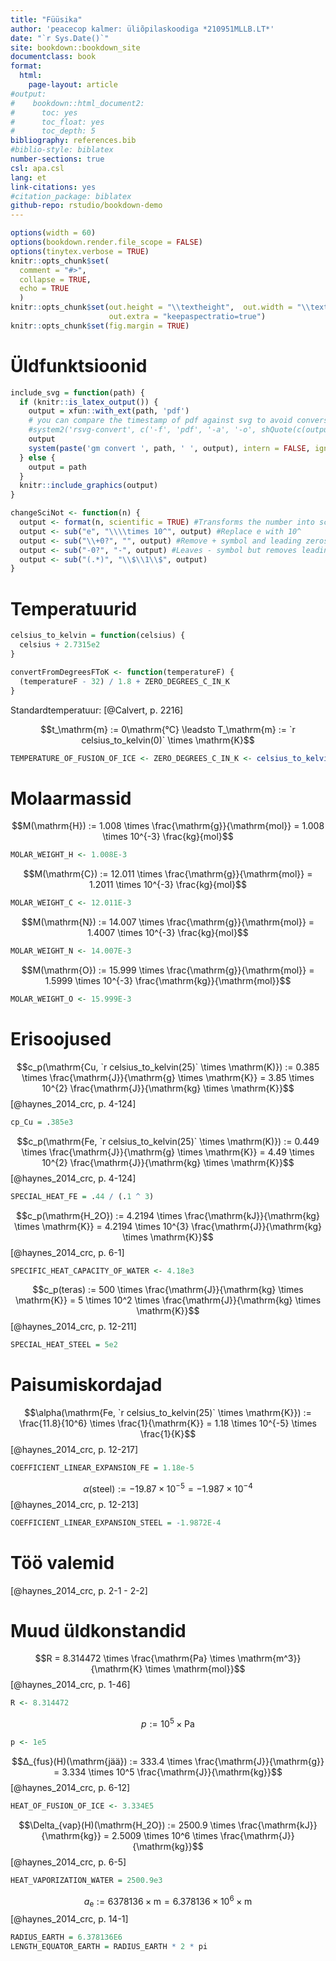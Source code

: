 ```yaml
---
title: "Füüsika"
author: 'peacecop kalmer: üliõpilaskoodiga *210951MLLB.LT*'
date: "`r Sys.Date()`"
site: bookdown::bookdown_site
documentclass: book
format:
  html:
    page-layout: article
#output:
#    bookdown::html_document2:
#      toc: yes
#      toc_float: yes
#      toc_depth: 5
bibliography: references.bib
#biblio-style: biblatex
number-sections: true
csl: apa.csl
lang: et
link-citations: yes
#citation_package: biblatex
github-repo: rstudio/bookdown-demo
---
```


```r
options(width = 60)
options(bookdown.render.file_scope = FALSE)
options(tinytex.verbose = TRUE)
knitr::opts_chunk$set(
  comment = "#>",
  collapse = TRUE,
  echo = TRUE
  )
knitr::opts_chunk$set(out.height = "\\textheight",  out.width = "\\textwidth",
                      out.extra = "keepaspectratio=true")
knitr::opts_chunk$set(fig.margin = TRUE)
```

# Üldfunktsioonid

```r
include_svg = function(path) {
  if (knitr::is_latex_output()) {
    output = xfun::with_ext(path, 'pdf')
    # you can compare the timestamp of pdf against svg to avoid conversion if necessary
    #system2('rsvg-convert', c('-f', 'pdf', '-a', '-o', shQuote(c(output, path))))
    output
    system(paste('gm convert ', path, ' ', output), intern = FALSE, ignore.stdout = FALSE, ignore.stderr = FALSE, wait = TRUE)
  } else {
    output = path
  }
  knitr::include_graphics(output)
}

changeSciNot <- function(n) {
  output <- format(n, scientific = TRUE) #Transforms the number into scientific notation even if small
  output <- sub("e", "\\\\times 10^", output) #Replace e with 10^
  output <- sub("\\+0?", "", output) #Remove + symbol and leading zeros on expoent, if > 1
  output <- sub("-0?", "-", output) #Leaves - symbol but removes leading zeros on expoent, if < 1
  output <- sub("(.*)", "\\$\\1\\$", output)
}
```

# Temperatuurid

```r
celsius_to_kelvin = function(celsius) {
  celsius + 2.7315e2
}

convertFromDegreesFToK <- function(temperatureF) {
  (temperatureF - 32) / 1.8 + ZERO_DEGREES_C_IN_K
}
```

Standardtemperatuur: [@Calvert, p. 2216]

$$t_\mathrm{m} := 0\mathrm{°C} \leadsto T_\mathrm{m} := `r celsius_to_kelvin(0)` \times \mathrm{K}$$

```r
TEMPERATURE_OF_FUSION_OF_ICE <- ZERO_DEGREES_C_IN_K <- celsius_to_kelvin(0)
```

# Molaarmassid

$$M(\mathrm{H}) := 1.008 \times \frac{\mathrm{g}}{\mathrm{mol}} = 1.008 \times 10^{-3} \frac{kg}{mol}$$

```r
MOLAR_WEIGHT_H <- 1.008E-3
```

$$M(\mathrm{C}) := 12.011 \times \frac{\mathrm{g}}{\mathrm{mol}} = 1.2011 \times 10^{-3} \frac{kg}{mol}$$

```r
MOLAR_WEIGHT_C <- 12.011E-3
```

$$M(\mathrm{N}) := 14.007 \times \frac{\mathrm{g}}{\mathrm{mol}} = 1.4007 \times 10^{-3} \frac{kg}{mol}$$

```r
MOLAR_WEIGHT_N <- 14.007E-3
```

$$M(\mathrm{O}) := 15.999 \times \frac{\mathrm{g}}{\mathrm{mol}} = 1.5999 \times 10^{-3} \frac{\mathrm{kg}}{\mathrm{mol}}$$

```r
MOLAR_WEIGHT_O <- 15.999E-3
```

# Erisoojused

$$c_p(\mathrm{Cu, `r celsius_to_kelvin(25)` \times \mathrm(K)}) := 0.385 \times \frac{\mathrm{J}}{\mathrm{g} \times \mathrm{K}} = 3.85 \times 10^{2} \frac{\mathrm{J}}{\mathrm{kg} \times \mathrm{K}}$$ [@haynes_2014_crc, p. 4-124]

```r
cp_Cu = .385e3
```

$$c_p(\mathrm{Fe, `r celsius_to_kelvin(25)` \times \mathrm(K)}) := 0.449 \times \frac{\mathrm{J}}{\mathrm{g} \times \mathrm{K}} = 4.49 \times 10^{2} \frac{\mathrm{J}}{\mathrm{kg} \times \mathrm{K}}$$ [@haynes_2014_crc, p. 4-124]

```r
SPECIAL_HEAT_FE = .44 / (.1 ^ 3)
```

$$c_p(\mathrm{H_2O}) := 4.2194 \times \frac{\mathrm{kJ}}{\mathrm{kg} \times \mathrm{K}} = 4.2194 \times 10^{3} \frac{\mathrm{J}}{\mathrm{kg} \times \mathrm{K}}$$ [@haynes_2014_crc, p. 6-1]

```r
SPECIFIC_HEAT_CAPACITY_OF_WATER <- 4.18e3
```

$$c_p(teras) := 500 \times \frac{\mathrm{J}}{\mathrm{kg} \times \mathrm{K}} = 5 \times 10^2 \times \frac{\mathrm{J}}{\mathrm{kg} \times \mathrm{K}}$$ [@haynes_2014_crc, p. 12-211]

```r
SPECIAL_HEAT_STEEL = 5e2
```

# Paisumiskordajad

$$\alpha(\mathrm{Fe, `r celsius_to_kelvin(25)` \times \mathrm{K}}) := \frac{11.8}{10^6} \times \frac{1}{\mathrm{K}} = 1.18 \times 10^{-5} \times \frac{1}{K}$$ [@haynes_2014_crc, p. 12-217]

```r
COEFFICIENT_LINEAR_EXPANSION_FE = 1.18e-5
```

$$\alpha(\mathrm{steel}) := -19.87 \times10^{-5} = -1.987 \times 10^{-4}$$ [@haynes_2014_crc, p. 12-213]

```r
COEFFICIENT_LINEAR_EXPANSION_STEEL = -1.9872E-4
```

# Töö valemid

```{=tex}
\begin{equation}
W = \int{\vec{F}}\cdot cos(\alpha) \cdot d(s) 
(\#eq:work)
\end{equation}
```

[@haynes_2014_crc, p. 2-1 - 2-2]

```{=tex}
\begin{equation}
P := \frac{W}{t} 
(\#eq:power)
\end{equation}
```

# Muud üldkonstandid

$$R = 8.314472 \times \frac{\mathrm{Pa} \times \mathrm{m^3}}{\mathrm{K} \times \mathrm{mol}}$$ [@haynes_2014_crc, p. 1-46]

```r
R <- 8.314472
```

$$p := 10^5 \times \mathrm{Pa}$$

```r
p <- 1e5
```

$$∆_{fus}(H)(\mathrm{jää}) := 333.4 \times \frac{\mathrm{J}}{\mathrm{g}} = 3.334 \times 10^5 \frac{\mathrm{J}}{\mathrm{kg}}$$ [@haynes_2014_crc, p. 6-12]

```r
HEAT_OF_FUSION_OF_ICE <- 3.334E5
```

$$\Delta_{vap}(H)(\mathrm{H_2O}) := 2500.9 \times \frac{\mathrm{kJ}}{\mathrm{kg}} = 2.5009 \times 10^6 \times \frac{\mathrm{J}}{\mathrm{kg}}$$ [@haynes_2014_crc, p. 6-5]

```r
HEAT_VAPORIZATION_WATER = 2500.9e3
```

$$a_\mathrm{e} := 6378136 \times \mathrm{m} = 6.378136 \times 10^6 \times \mathrm{m}$$ [@haynes_2014_crc, p. 14-1]

```r
RADIUS_EARTH = 6.378136E6
LENGTH_EQUATOR_EARTH = RADIUS_EARTH * 2 * pi
```
